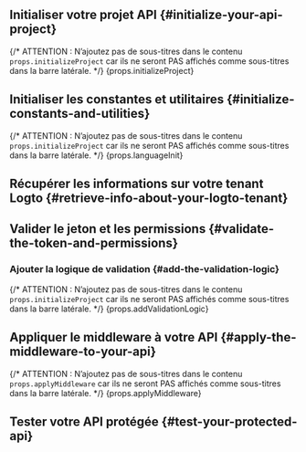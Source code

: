 

<BeforeYouStart framework={props.framework} />

<PermissionModelsOverview />

<QuickPreparationSteps />

## Initialiser votre projet API \{#initialize-your-api-project}

{/* ATTENTION : N’ajoutez pas de sous-titres dans le contenu `props.initializeProject` car ils ne seront PAS affichés comme sous-titres dans la barre latérale. */}
{props.initializeProject}

## Initialiser les constantes et utilitaires \{#initialize-constants-and-utilities}

<InitConstsAndUtils />

{/* ATTENTION : N’ajoutez pas de sous-titres dans le contenu `props.initializeProject` car ils ne seront PAS affichés comme sous-titres dans la barre latérale. */}
{props.languageInit}

## Récupérer les informations sur votre tenant Logto \{#retrieve-info-about-your-logto-tenant}

<RetrieveInfoAboutLogtoTenant />

## Valider le jeton et les permissions \{#validate-the-token-and-permissions}

<ValidateTokenAndPermissions />

### Ajouter la logique de validation \{#add-the-validation-logic}

{/* ATTENTION : N’ajoutez pas de sous-titres dans le contenu `props.initializeProject` car ils ne seront PAS affichés comme sous-titres dans la barre latérale. */}
{props.addValidationLogic}

## Appliquer le middleware à votre API \{#apply-the-middleware-to-your-api}

{/* ATTENTION : N’ajoutez pas de sous-titres dans le contenu `props.applyMiddleware` car ils ne seront PAS affichés comme sous-titres dans la barre latérale. */}
{props.applyMiddleware}

## Tester votre API protégée \{#test-your-protected-api}

<TestYourImplementation />

<FurtherReading />
